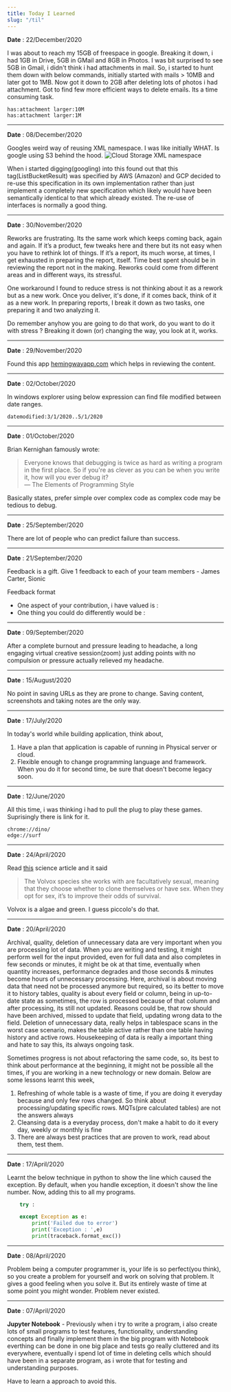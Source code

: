 ```yaml
---
title: Today I Learned
slug: "/til"
---
```


**Date** : 22/December/2020    

I was about to reach my 15GB of freespace in google. Breaking it down, i had 1GB in Drive, 5GB in GMail and 8GB in Photos. I was bit surprised to see 5GB in Gmail, i didn't think i had attachments in mail. So, i started to hunt them down with below commands, initially started with mails > 10MB and later got to 1MB. Now got it down to 2GB after deleting lots of photos i had attachment. Got to find few more efficient ways to delete emails. Its a time consuming task. 

```
has:attachment larger:10M
has:attachment larger:1M
```

___ 

**Date** : 08/December/2020    

Googles weird way of reusing XML namespace. I was like initially WHAT. Is google using S3 behind the hood. 
![Cloud Storage XML namespace](./ListBucketResult.PNG)

When i started digging(googling) into this found out that this tag(ListBucketResult) was specified by AWS (Amazon) and GCP decided to re-use this specification in its own implementation rather than just implement a completely new specification which likely would have been semantically identical to that which already existed. The re-use of interfaces is normally a good thing. 

___ 

**Date** : 30/November/2020    

Reworks are frustrating. Its the same work which keeps coming back, again and again. If it’s a product, few tweaks here and there but its not easy when you have to rethink lot of things. If it’s a report, its much worse, at times, I get exhausted in preparing the report, itself. Time best spent should be in reviewing the report not in the making. Reworks could come from different areas and in different ways, its stressful. 

One workaround I found to reduce stress is not thinking about it as a rework but as a new work. Once you deliver, it's done, if it comes back, think of it as a new work. In preparing reports, I break it down as two tasks, one preparing it and two analyzing it. 

Do remember anyhow you are going to do that work, do you want to do it with stress ? Breaking it down (or) changing the way, you look at it, works.

___ 

**Date** : 29/November/2020    

Found this app [hemingwayapp.com](http://www.hemingwayapp.com/) which helps in reviewing the content.
___ 

**Date** : 02/October/2020    

In windows explorer using below expression can find file modified between date ranges. 
```
datemodified:3/1/2020..5/1/2020
```
___ 

**Date** : 01/October/2020    

Brian Kernighan famously wrote:
> Everyone knows that debugging is twice as hard as writing a program in the first place. So if you're as clever as you can be when you write it, how will you ever debug it?     
> — The Elements of Programming Style 

Basically states, prefer simple over complex code as complex code may be tedious to debug. 

___ 

**Date** : 25/September/2020    

There are lot of people who can predict failure than success. 

___ 

**Date** : 21/September/2020    

Feedback is a gift. Give 1 feedback to each of your team members - James Carter, Sionic    

Feedback format 
* One aspect of your contribution, i have valued is : 
* One thing you could do differently would be :  
___ 

**Date** : 09/September/2020    

After a complete burnout and pressure leading to headache, a long engaging virtual creative session(zoom) just adding points with no compulsion or pressure actually relieved my headache. 

___ 

**Date** : 15/August/2020    

No point in saving URLs as they are prone to change. Saving content, screenshots and taking notes are the only way. 

___ 

**Date** : 17/July/2020    

In today's world while building application, think about,

  1. Have a plan that application is capable of running in Physical server or cloud. 
  2. Flexible enough to change programming language and framework. When you do it for second time, be sure that doesn't become legacy soon. 

___ 

**Date** : 12/June/2020    

All this time, i was thinking i had to pull the plug to play these games. Suprisingly there is link for it.  
```
chrome://dino/
edge://surf
```
___ 

**Date** : 24/April/2020    

Read [this](https://www.quantamagazine.org/why-sex-biologists-find-new-explanations-20200423/) science article and it said 
> The Volvox species she works with are facultatively sexual, meaning that they choose whether to clone themselves or have sex. When they opt for sex, it’s to improve their odds of survival.

Volvox is a algae and green. I guess piccolo's do that. 

___ 

**Date** : 20/April/2020    

Archival, quality, deletion of unnecessary data are very important when you are processing lot of data. When you are writing and testing, it might perform well for the input provided, even for full data and also completes in few seconds or minutes, it might be ok at that time, eventually when quantity increases, performance degrades and those seconds & minutes become hours of unnecessary processing. Here, archival is about moving data that need not be processed anymore but required, so its better to move it to history tables, quality is about every field or column, being in up-to-date state as sometimes, the row is processed because of that column and after processing, its still not updated. Reasons could be, that row should have been archived, missed to update that field, updating wrong data to the field. Deletion of unnecessary data, really helps in tablespace scans in the worst case scenario, makes the table active rather than one table having history and active rows. Housekeeping of data is really a important thing and hate to say this, its always ongoing task.

Sometimes progress is not about refactoring the same code, so, its best to think about performance at the beginning, it might not be possible all the times, if you are working in a new technology or new domain. Below are some lessons learnt this week,

1. Refreshing of whole table is a waste of time, if you are doing it everyday because and only few rows changed. So think about processing/updating specific rows. MQTs(pre calculated tables) are not the answers always
1. Cleansing data is a everyday process, don't make a habit to do it every day, weekly or monthly is fine
1. There are always best practices that are proven to work, read about them, test them. 
___ 

**Date** : 17/April/2020    

Learnt the below technique in python to show the line which caused the exception. By default, when you handle exception, it doesn't show the line number. Now, adding this to all my programs.
```py {6}
    try : 

    except Exception as e:
        print('Failed due to error')        
        print('Exception : ',e)
        print(traceback.format_exc())
```
___ 

**Date** : 08/April/2020    

Problem being a computer programmer is, your life is so perfect(you think), so you create a problem for yourself and work on solving that problem. It gives a good feeling when you solve it. But its entirely waste of time at some point you might wonder. Problem never existed.  
___ 

**Date** : 07/April/2020    

**Jupyter Notebook** - Previously when i try to write a program, i also create lots of small programs to test features, functionality, understanding concepts and finally implement them in the big program with Notebook everthing can be done in one big place and tests go really cluttered and its everywhere, eventually i spend lot of time in deleting cells which should have been in a separate program, as i wrote that for testing and understanding purposes. 

Have to learn a approach to avoid this. 

